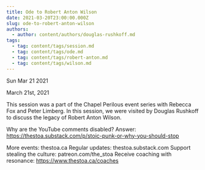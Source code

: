 ```yaml
---
title: Ode to Robert Anton Wilson
date: 2021-03-20T23:00:00.000Z
slug: ode-to-robert-anton-wilson
authors:
  - author: content/authors/douglas-rushkoff.md
tags:
  - tag: content/tags/session.md
  - tag: content/tags/ode.md
  - tag: content/tags/robert-anton.md
  - tag: content/tags/wilson.md
---
```






Sun Mar 21 2021

March 21st, 2021

This session was a part of the Chapel Perilous event series with Rebecca Fox and Peter Limberg. In this session, we were visited by  Douglas Rushkoff to discuss the legacy of Robert Anton Wilson.

Why are the YouTube comments disabled? Answer: https://thestoa.substack.com/p/stoic-punk-or-why-you-should-stop

More events: thestoa.ca
Regular updates: thestoa.substack.com
Support stealing the culture: patreon.com/the_stoa
Receive coaching with resonance: https://www.thestoa.ca/coaches


